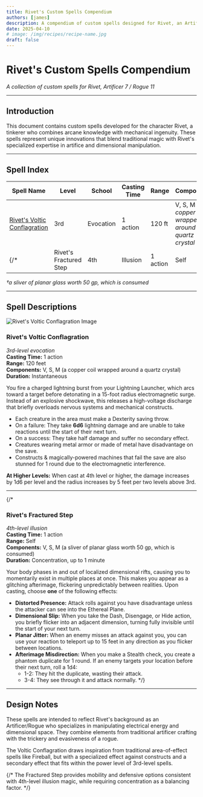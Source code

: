 ```yaml
---
title: Rivet's Custom Spells Compendium
authors: [james]
description: A compendium of custom spells designed for Rivet, an Artificer/Rogue character, blending arcane innovation with mechanical ingenuity.
date: 2025-04-10
# image: /img/recipes/recipe-name.jpg
draft: false
---
```


# Rivet's Custom Spells Compendium

*A collection of custom spells for Rivet, Artificer 7 / Rogue 11*

---

## Introduction

This document contains custom spells developed for the character Rivet, a tinkerer who combines arcane knowledge with mechanical ingenuity. These spells represent unique innovations that blend traditional magic with Rivet's specialized expertise in artifice and dimensional manipulation.

---

## Spell Index

| Spell Name | Level | School | Casting Time | Range | Components | Duration |
|------------|-------|--------|--------------|-------|------------|----------|
| [Rivet's Voltic Conflagration](#rivets-voltic-conflagration) | 3rd | Evocation | 1 action | 120 ft | V, S, M (*a copper coil wrapped around a quartz crystal*  ) | Instantaneous |
{/* | Rivet's Fractured Step | 4th | Illusion | 1 action | Self | V, S, M† | Concentration, up to 1 minute | */}


*†a sliver of planar glass worth 50 gp, which is consumed*

---

## Spell Descriptions

![Rivet's Voltic Conflagration Image](./static/RivetsVoltaticConflaguration.png)

### Rivet's Voltic Conflagration

*3rd-level evocation*  
**Casting Time:** 1 action  
**Range:** 120 feet  
**Components:** V, S, M (a copper coil wrapped around a quartz crystal)  
**Duration:** Instantaneous

You fire a charged lightning burst from your Lightning Launcher, which arcs toward a target before detonating in a 15-foot radius electromagnetic surge. Instead of an explosive shockwave, this releases a high-voltage discharge that briefly overloads nervous systems and mechanical constructs.

- Each creature in the area must make a Dexterity saving throw.
- On a failure: They take **6d6** lightning damage and are unable to take reactions until the start of their next turn.
- On a success: They take half damage and suffer no secondary effect.
- Creatures wearing metal armor or made of metal have disadvantage on the save.
- Constructs & magically-powered machines that fail the save are also stunned for 1 round due to the electromagnetic interference.

**At Higher Levels:** When cast at 4th level or higher, the damage increases by 1d6 per level and the radius increases by 5 feet per two levels above 3rd.

---
{/* 
### Rivet's Fractured Step
*4th-level illusion*  
**Casting Time:** 1 action  
**Range:** Self  
**Components:** V, S, M (a sliver of planar glass worth 50 gp, which is consumed)  
**Duration:** Concentration, up to 1 minute

Your body phases in and out of localized dimensional rifts, causing you to momentarily exist in multiple places at once. This makes you appear as a glitching afterimage, flickering unpredictably between realities. Upon casting, choose **one** of the following effects:

- **Distorted Presence:** Attack rolls against you have disadvantage unless the attacker can see into the Ethereal Plane.
- **Dimensional Slip:** When you take the Dash, Disengage, or Hide action, you briefly flicker into an adjacent dimension, turning fully invisible until the start of your next turn.
- **Planar Jitter:** When an enemy misses an attack against you, you can use your reaction to teleport up to 15 feet in any direction as you flicker between locations.
- **Afterimage Misdirection:** When you make a Stealth check, you create a phantom duplicate for 1 round. If an enemy targets your location before their next turn, roll a 1d4:
  - 1-2: They hit the duplicate, wasting their attack.
  - 3-4: They see through it and attack normally. */}

---

## Design Notes

These spells are intended to reflect Rivet's background as an Artificer/Rogue who specializes in manipulating electrical energy and dimensional space. They combine elements from traditional artificer crafting with the trickery and evasiveness of a rogue.

The Voltic Conflagration draws inspiration from traditional area-of-effect spells like Fireball, but with a specialized effect against constructs and a secondary effect that fits within the power level of 3rd-level spells.

{/* The Fractured Step provides mobility and defensive options consistent with 4th-level illusion magic, while requiring concentration as a balancing factor. */}